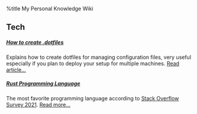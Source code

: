 %title My Personal Knowledge Wiki

== Tech ==
===== [[KNOWLEDGE/Tech/dotfiles|How to create .dotfiles]] =====
Explains how to create dotfiles for managing configuration files, very useful
especially if you plan to deploy your setup for multiple machines. [[KNOWLEDGE/Tech/dotfiles|Read article...]]

===== [[KNOWLEDGE/Tech/Rust|Rust Programming Language]] =====
The most favorite programming language according to
[[https://insights.stackoverflow.com/survey/2021/?fbclid=IwAR0rlPeqAKkUoZ6JISG3sy_lnh7IfyBT5WhilByukvNnj7l7PbzOlsNA6gs#technology-most-loved-dreaded-and-wanted|Stack Overflow Survey 2021]].
[[KNOWLEDGE/Tech/Rust|Read more...]]
